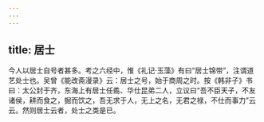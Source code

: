 ```yaml
---
---
---
```

title: 居士
---




今人以居士自号者甚多。考之六经中，惟《礼记·玉藻》有曰“居士锦带”，注谓道艺处士也。吴曾《能改斋漫录》云：居士之号，始于商周之时。按《韩非子》书曰：太公封于齐，东海上有居士任矞、华仕昆弟二人，立议曰“吾不臣天子，不友诸侯，耕而食之，掘而饮之，吾无求于人，无上之名，无君之禄，不仕而事力”云云。然则居士云者，处士之类是已。